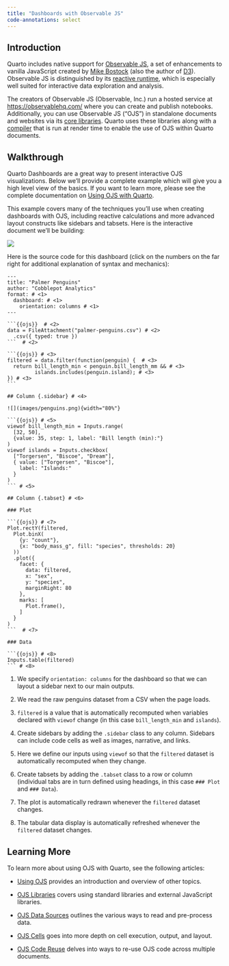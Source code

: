 ```yaml
---
title: "Dashboards with Observable JS"
code-annotations: select
---
```


## Introduction

Quarto includes native support for [Observable JS](https://observablehq.com/@observablehq/observables-not-javascript), a set of enhancements to vanilla JavaScript created by [Mike Bostock](https://en.wikipedia.org/wiki/Mike_Bostock) (also the author of [D3](https://d3js.org/)). Observable JS is distinguished by its [reactive runtime](https://github.com/observablehq/runtime), which is especially well suited for interactive data exploration and analysis. 

The creators of Observable JS (Observable, Inc.) run a hosted service at <https://observablehq.com/> where you can create and publish notebooks. Additionally, you can use Observable JS ("OJS") in standalone documents and websites via its [core libraries](https://github.com/observablehq). Quarto uses these libraries along with a [compiler](https://github.com/asg017/unofficial-observablehq-compiler/tree/beta) that is run at render time to enable the use of OJS within Quarto documents.

## Walkthrough

Quarto Dashboards are a great way to present interactive OJS visualizations. Below we'll provide a complete example which will give you a high level view of the basics. If you want to learn more, please see the complete documentation on [Using OJS with Quarto](/docs/interactive/ojs/index.qmd).

This example covers many of the techniques you'll use when creating dashboards with OJS, including reactive calculations and more advanced layout constructs like sidebars and tabsets. Here is the interactive document we'll be building: 

![](../images/penguins-ojs.png){.border .lightbox}

Here is the source code for this dashboard (click on the numbers on the far right for additional explanation of syntax and mechanics):

````.python
---
title: "Palmer Penguins"
author: "Cobblepot Analytics"
format: # <1>
  dashboard: # <1>
    orientation: columns # <1>
---

```{{ojs}}  # <2>
data = FileAttachment("palmer-penguins.csv") # <2>
  .csv({ typed: true }) 
```  # <2>

```{{ojs}} # <3>
filtered = data.filter(function(penguin) {  # <3>
  return bill_length_min < penguin.bill_length_mm && # <3>
         islands.includes(penguin.island); # <3>
}) # <3>
```

## Column {.sidebar} # <4>

![](images/penguins.png){width="80%"}

```{{ojs}} # <5>
viewof bill_length_min = Inputs.range(
  [32, 50], 
  {value: 35, step: 1, label: "Bill length (min):"}
)
viewof islands = Inputs.checkbox(
  ["Torgersen", "Biscoe", "Dream"], 
  { value: ["Torgersen", "Biscoe"], 
    label: "Islands:"
  }
)
``` # <5>

## Column {.tabset} # <6>

### Plot

```{{ojs}} # <7>
Plot.rectY(filtered, 
  Plot.binX(
    {y: "count"}, 
    {x: "body_mass_g", fill: "species", thresholds: 20}
  ))
  .plot({
    facet: {
      data: filtered,
      x: "sex",
      y: "species",
      marginRight: 80
    },
    marks: [
      Plot.frame(),
    ]
  }
)
```  # <7>

### Data

```{{ojs}} # <8>
Inputs.table(filtered)
``` # <8>
````

1. We specify `orientation: columns` for the dashboard so that we can layout a sidebar next to our main outputs.

2. We read the raw penguins dataset from a CSV when the page loads.

3. `filtered` is a value that is automatically recomputed when variables declared with `viewof` change (in this case `bill_length_min` and `islands`).

4. Create sidebars by adding the `.sidebar` class to any column. Sidebars can include code cells as well as images, narrative, and links.

5. Here we define our inputs using `viewof` so that the `filtered` dataset is automatically recomputed when they change.

6. Create tabsets by adding the `.tabset` class to a row or column (individual tabs are in turn defined using headings, in this case `### Plot` and `### Data`).

7. The plot is automatically redrawn whenever the `filtered` dataset changes.

8. The tabular data display is automatically refreshed whenever the `filtered` dataset changes.

## Learning More

To learn more about using OJS with Quarto, see the following articles:

-   [Using OJS](/docs/interactive/ojs/index.qmd) provides an introduction and overview of other topics.

-   [OJS Libraries](/docs/interactive/ojs/libraries.qmd) covers using standard libraries and external JavaScript libraries.

-   [OJS Data Sources](/docs/interactive/ojs/data-sources.qmd) outlines the various ways to read and pre-process data.

-   [OJS Cells](/docs/interactive/ojs/ojs-cells.qmd) goes into more depth on cell execution, output, and layout.

-   [OJS Code Reuse](/docs/interactive/ojs/code-reuse.qmd) delves into ways to re-use OJS code across multiple documents.